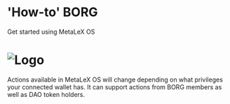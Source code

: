 
# <FaRobot /> 'How-to' BORG

Get started using MetaLeX OS

# ![Logo](/borg-command.png)

<Callout>
  Actions available in MetaLeX OS will change depending on what privileges your connected wallet has. It can support actions from BORG members as well as DAO token holders.
</Callout>